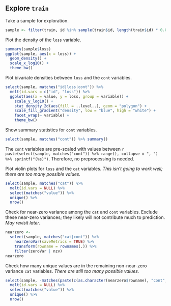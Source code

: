 ## Explore `train`

Take a sample for exploration.

```r
sample <- filter(train, id %in% sample(train$id, length(train$id) * 0.05))
```

Plot the density of the `loss` variable.

```r
summary(sample$loss)
ggplot(sample, aes(x = loss)) +
  geom_density() +
  scale_x_log10() +
  theme_bw()
```

Plot bivariate densities between `loss` and the `cont` variables.

```r
select(sample, matches("id|loss|cont")) %>%
  melt(id.vars = c("id", "loss")) %>%
  ggplot(aes(x = value, y = loss, group = variable)) +
    scale_y_log10() +
    stat_density_2d(aes(fill = ..level..), geom = "polygon") +
    scale_fill_gradient("density", low = "blue", high = "white") +
    facet_wrap(~ variable) +
    theme_bw()
```

Show summary statistics for `cont` variables.

```r
select(sample, matches("cont")) %>% summary()
```

The `cont` variables are pre-scaled with values between `r paste(select(sample, matches("cont")) %>% range(), collapse = ", ") %>% sprintf("(%s)")`.
Therefore, no preprocessing is needed.

Plot violin plots for `loss` and the `cat` variables.
*This isn't going to work well; there are too many possible values.*

```r
select(sample, matches("cat")) %>%
  melt(id.vars = NULL) %>%
  select(matches("value")) %>%
  unique() %>%
  nrow()
```

Check for near-zero variance among the `cat` and `cont` variables.
Exclude these near-zero variances; they likely will not contribute much to prediction.
*May revisit later.*

```r
nearzero <- 
  select(sample, matches("cat|cont")) %>%
    nearZeroVar(saveMetrics = TRUE) %>%
    transform(rowname = rownames(.)) %>%
    filter(zeroVar | nzv)
nearzero
```

Check how many unique values are in the remaining non-near-zero variance `cat` variables.
*There are still too many possible values.*

```r
select(sample, -matches(paste(c(as.character(nearzero$rowname), "cont", "id", "loss"), collapse = "|"))) %>%
  melt(id.vars = NULL) %>%
  select(matches("value")) %>%
  unique() %>%
  nrow()
```
